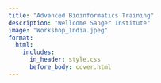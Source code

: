```yaml
---
title: "Advanced Bioinformatics Training"
description: "Wellcome Sanger Institute"
image: "Workshop_India.jpeg" 
format:
  html:
    includes:
      in_header: style.css
      before_body: cover.html
---
```

<script type="text/javascript">
document.write(`
<!-- Background Image with Gradient Overlay and Slideshow -->
<div id="intro-section" style="position: relative; text-align: center; color: white;">

  <!-- Slideshow Background with the images -->
  <div class="slideshow-container">
    <!-- Use relative paths for the images with gradient overlay -->
    <div class="mySlides fade" style="background-image: linear-gradient(to bottom right, rgba(0, 128, 128, 0.5), rgba(0, 128, 128, 0.5)), url('../../files/img/training/Advanced_Bioinformatics_Training_Sanger/ABTS_1.jpeg'); background-size: cover; background-position: center;"></div>
    <div class="mySlides fade" style="background-image: linear-gradient(to bottom right, rgba(0, 128, 128, 0.5), rgba(0, 128, 128, 0.5)), url('../../files/img/training/Advanced_Bioinformatics_Training_Sanger/ABTS_2.jpeg'); background-size: cover; background-position: center;"></div>
    <div class="mySlides fade" style="background-image: linear-gradient(to bottom right, rgba(0, 128, 128, 0.5), rgba(0, 128, 128, 0.5)), url('../../files/img/training/Advanced_Bioinformatics_Training_Sanger/ABTS_3.jpeg'); background-size: cover; background-position: center;"></div>
    <div class="mySlides fade" style="background-image: linear-gradient(to bottom right, rgba(0, 128, 128, 0.5), rgba(0, 128, 128, 0.5)), url('../../files/img/training/Advanced_Bioinformatics_Training_Sanger/ABTS_4.jpeg'); background-size: cover; background-position: center;"></div>
    <div class="mySlides fade" style="background-image: linear-gradient(to bottom right, rgba(0, 128, 128, 0.5), rgba(0, 128, 128, 0.5)), url('../../files/img/training/Advanced_Bioinformatics_Training_Sanger/ABTS_5.jpeg'); background-size: cover; background-position: center;"></div>
    <div class="mySlides fade" style="background-image: linear-gradient(to bottom right, rgba(0, 128, 128, 0.5), rgba(0, 128, 128, 0.5)), url('../../files/img/training/Advanced_Bioinformatics_Training_Sanger/ABTS_6.jpeg'); background-size: cover; background-position: center;"></div>
    <div class="mySlides fade" style="background-image: linear-gradient(to bottom right, rgba(0, 128, 128, 0.5), rgba(0, 128, 128, 0.5)), url('../../files/img/training/Advanced_Bioinformatics_Training_Sanger/ABTS_7.jpeg'); background-size: cover; background-position: center;"></div>
    <div class="mySlides fade" style="background-image: linear-gradient(to bottom right, rgba(0, 128, 128, 0.5), rgba(0, 128, 128, 0.5)), url('../../files/img/training/Advanced_Bioinformatics_Training_Sanger/ABTS_8.jpeg'); background-size: cover; background-position: center;"></div>
    <div class="mySlides fade" style="background-image: linear-gradient(to bottom right, rgba(0, 128, 128, 0.5), rgba(0, 128, 128, 0.5)), url('../../files/img/training/Advanced_Bioinformatics_Training_Sanger/certificate.jpeg'); background-size: cover; background-position: center;"></div>
    <div class="mySlides fade" style="background-image: linear-gradient(to bottom right, rgba(0, 128, 128, 0.5), rgba(0, 128, 128, 0.5)), url('../../files/img/training/Advanced_Bioinformatics_Training_Sanger/ABTS_9.jpeg'); background-size: cover; background-position: center;"></div>
    <div class="mySlides fade" style="background-image: linear-gradient(to bottom right, rgba(0, 128, 128, 0.5), rgba(0, 128, 128, 0.5)), url('../../files/img/training/Advanced_Bioinformatics_Training_Sanger/ABTS_10.jpeg'); background-size: cover; background-position: center;"></div>
    <div class="mySlides fade" style="background-image: linear-gradient(to bottom right, rgba(0, 128, 128, 0.5), rgba(0, 128, 128, 0.5)), url('../../files/img/training/Advanced_Bioinformatics_Training_Sanger/ABTS_11.jpeg'); background-size: cover; background-position: center;"></div>
    <div class="mySlides fade" style="background-image: linear-gradient(to bottom right, rgba(0, 128, 128, 0.5), rgba(0, 128, 128, 0.5)), url('../../files/img/training/Advanced_Bioinformatics_Training_Sanger/ABTS_12.jpeg'); background-size: cover; background-position: center;"></div>
   <div class="mySlides fade" style="background-image: linear-gradient(to bottom right, rgba(0, 128, 128, 0.5), rgba(0, 128, 128, 0.5)), url('../../files/img/training/Advanced_Bioinformatics_Training_Sanger/ABTS_13.jpeg'); background-size: cover; background-position: center;"></div>
    
    
  </div>


<!-- Text Overlay on the Background Image -->
<div style="position: absolute; top: 60%; bottom: 40px; left: 50%; transform: translateX(-50%); text-align: center; width: 100%;">
    <h1 style="font-size: 3em; font-weight: bold; text-align: center;">Advanced Bioinformatics Training</h1>
    <p style="font-size: 1.5em; text-align: justify; max-width: 1000px; margin: 0 auto;">
        This bioinformatics training is offered as part of the JUNO and GPS2 global genomic sequencing projects conducted by the Bentley Group. The GPS project, i.e., the Global Pneumococcal Sequencing project is a worldwide genomic surveillance network of *Streptococcus pneumoniae* which provides evidence for pneumococcal disease control. The JUNO project is a global genomic surveillance of *Streptococcus agalactiae*, which is a major cause of neonatal invasive disease worldwide.
    </p>
</div>

</div>

<!-- Structured Program Details Below the Image -->
<div id="program-details" style="padding: 20px; background-color: #f9f9f9; max-width: 1200px; margin: 0 auto;">

  <h2 style="text-align: center; font-weight: bold;">Training Details</h2>
  <p style="text-align: center; font-size: 1em; text-align: justify; max-width: 1000px; margin: 0 auto;">
    This course is aimed at researchers who are part of these global surveillance networks and have an interest in learning how to carry out next-generation sequencing (NGS) and analysis of bacterial genomes, specifically <em>Streptococcus pneumoniae</em> and/or <em>Streptococcus agalactiae</em>. It concentrates on the application of cutting-edge genomic techniques that are currently being implemented.
  </p>

  <h3 style="text-align: center; font-weight: bold;">Day 1: Introduction and Basic Tools Setup</h3>
  <div style="text-align: center; font-size: 1em; max-width: 1000px; margin: 0 auto;">
    Introduction to Next Generation Sequencing (NGS)<br>
    Introduction to Genomics<br>
    Introduction to sequencing platforms<br>
    Introduction to DNA library preparation
  </div>
  <p style="text-align: center; font-size: 1em; max-width: 1000px; margin: 0 auto;">
    Tools: Data setup, Docker, JupyterLab
  </p>

  <h3 style="text-align: center; font-weight: bold;">Day 2: NGS Data Preparation and Quality Control</h3>
  <div style="text-align: center; font-size: 1em; max-width: 1000px; margin: 0 auto;">
    NGS file formats<br>
    NGS data quality control<br>
    Adapter Trimming<br>
    Taxonomy Sequence Classification
  </div>
  <p style="text-align: center; font-size: 1em; max-width: 1000px; margin: 0 auto;">
    Tools: IGV, FigTree, Microreact, Phandango
  </p>

  <h3 style="text-align: center; font-weight: bold;">Day 3: Genome Assembly and Annotation</h3>
  <div style="text-align: center; font-size: 1em; max-width: 1000px; margin: 0 auto;">
    De novo genome assembly<br>
    Quality Assessment for Genome Assemblies<br>
    Genome annotation<br>
    GPS unified pipeline
  </div>
  <p style="text-align: center; font-size: 1em; max-width: 1000px; margin: 0 auto;">
    Tools: SPAdes, Unicycler, Quast, Docker
  </p>

  <h3 style="text-align: center; font-weight: bold;">Day 4: Bacterial Typing and AMR Detection</h3>
  <div style="text-align: center; font-size: 1em; max-width: 1000px; margin: 0 auto;">
    Serotyping - Streptococcus pneumoniae<br>
    Serotyping - Streptococcus agalactiae<br>
    MLST<br>
    AMR detection
  </div>
  <p style="text-align: center; font-size: 1em; max-width: 1000px; margin: 0 auto;">
    Tools: MLST tools, AMR detection tools
  </p>

  <h3 style="text-align: center; font-weight: bold;">Day 5: Advanced Genomics and Phylogenetics</h3>
  <div style="text-align: center; font-size: 1em; max-width: 1000px; margin: 0 auto;">
    Mapping<br>
    Variant Calling<br>
    Phylogenetics<br>
    Creating a phylogenetic tree using FastTree<br>
    Clustering using popPUNK
  </div>
  <p style="text-align: center; font-size: 1em; max-width: 1000px; margin: 0 auto;">
    Tools: BWA, GATK, FastTree, popPUNK
  </p>

  <h3 style="text-align: center; font-weight: bold;">Day 6: Overview and Case Studies</h3>
  <div style="text-align: center; font-size: 1em; max-width: 1000px; margin: 0 auto;">
    An overview of NGS Bioinformatics workflow/pipeline<br>
    Group Work - Case Studies
  </div>
  <p style="text-align: center; font-size: 1em; max-width: 1000px; margin: 0 auto;">
    Tools: Docker, GPS unified pipeline, GBS Typer Pipeline
  </p>

  <h3 style="text-align: center; font-weight: bold;">Funding</h3>
  <div style="text-align: center;">
    <img src="../../files/img/training/Advanced_Bioinformatics_Training_Sanger/bmgf.png" alt="Bill & Melinda Gates Foundation" style="max-width: 300px; margin-bottom: 20px;">
  </div>

  <h3 style="text-align: center; font-weight: bold;">Partners</h3>
  <div style="text-align: center;">
    <img src="../../files/img/training/Advanced_Bioinformatics_Training_Sanger/logo-India.jpg" alt="India Partner" style="max-width: 150px; margin: 10px;">
    <img src="../../files/img/training/Advanced_Bioinformatics_Training_Sanger/colombia.png" alt="Colombia Partner" style="max-width: 150px; margin: 10px;">
    <img src="../../files/img/training/Advanced_Bioinformatics_Training_Sanger/MRC.png" alt="MRC Gambia Partner" style="max-width: 150px; margin: 10px;">
    <img src="../../files/img/training/Advanced_Bioinformatics_Training_Sanger/LUMS Logo.png" alt="LUMS Partner" style="max-width: 150px; margin: 10px;">
  </div>

<h3 style="text-align: center; font-weight: bold;">Location and Schedule</h3>
<p style="text-align: center; font-size: 1em;">
    12th - 18th February, 2023<br>
    Kempegowda Institute of Medical Sciences<br>
    Bengaluru, India


<p style="text-align: center;">
    <a href="https://training.bactgen.sanger.ac.uk/#/" class="btn btn-primary rounded-pill me-2">Program Website</a>
</p>

</div>
`);
</script>

<!-- Add additional details if required -->
<style>
  #program-details {
    font-family: Arial, sans-serif;
    color: #333;
    line-height: 1.6;
    padding-center: 80px; 
    background-color: #f9f9f9;
    max-width: 1200px;
    margin: 0 auto;
    font-size: 1.2em;
  }
  
  h2, h3 {
    margin-top: 20px;
    margin-bottom: 10px;
    font-weight: bold;
    text-align: center;
  }
  li {
    padding: 10px;
  }
  ul {
    font-size: 1em;
    margin: 0 auto;
    max-width: 800px;
  }
  <ull style="list-style-type: none; text-align: left; padding-left: 300px;">

  div {
    font-size: 1em;
    margin: 0 auto;
    max-width: 1000px;
    text-align: center;
  }

  p {
    font-size: 1em;
    margin: 0 auto;
  }

  /* Slideshow container */
  .slideshow-container {
    position: relative;
    height: 100vh;
    width: 100%;
    overflow: hidden;
  }


  /* Each slide */
  .mySlides {
    position: absolute;
    width: 100%;
    height: 100%;
    background-size: cover;
    background-position: center;
    opacity: 0;
    transition: opacity 1.5s ease-in-out;
  }

  .mySlides:first-child {
    opacity: 1;
  }
</style>

<script>
  let slideIndex = 0;
  const slides = document.querySelectorAll('.mySlides');
  
  function showSlides() {
    slides.forEach((slide) => {
      slide.style.opacity = '0';  // Hide all slides
    });
    slideIndex++;
    if (slideIndex > slides.length) { slideIndex = 1; }  // Loop back to first slide
    slides[slideIndex - 1].style.opacity = '1';  // Show the current slide
    setTimeout(showSlides, 3000);  // Change image every 3 seconds
  }

  document.addEventListener("DOMContentLoaded", function() {
    showSlides();  // Initialize the slideshow
  });
</script>
